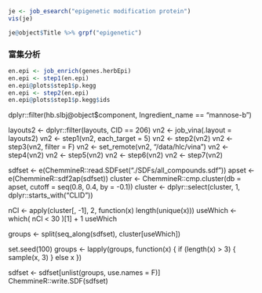 

```r
je <- job_esearch("epigenetic modification protein")
vis(je)

je@object$Title %>% grpf("epigenetic")
```



### 富集分析

```r
en.epi <- job_enrich(genes.herbEpi)
en.epi <- step1(en.epi)
en.epi@plots$step1$p.kegg
en.epi <- step2(en.epi)
en.epi@plots$step1$p.kegg$ids
```


dplyr::filter(hb.slbj@object$component, Ingredient_name == "mannose-b")

layouts2 <- dplyr::filter(layouts, CID == 206)
vn2 <- job_vina(.layout = layouts2)
vn2 <- step1(vn2, each_target = 5)
vn2 <- step2(vn2)
vn2 <- step3(vn2, filter = F)
vn2 <- set_remote(vn2, "/data/hlc/vina")
vn2 <- step4(vn2)
vn2 <- step5(vn2)
vn2 <- step6(vn2)
vn2 <- step7(vn2)


sdfset <- e(ChemmineR::read.SDFset("./SDFs/all_compounds.sdf"))
apset <- e(ChemmineR::sdf2ap(sdfset))
cluster <- ChemmineR::cmp.cluster(db = apset, cutoff = seq(0.8, 0.4, by = -0.1))
cluster <- dplyr::select(cluster, 1, dplyr::starts_with("CLID"))

nCl <- apply(cluster[, -1], 2, function(x) length(unique(x)))
useWhich <- which( nCl < 30 )[1] + 1
useWhich

groups <- split(seq_along(sdfset), cluster[useWhich])

set.seed(100)
groups <- lapply(groups,
  function(x) {
    if (length(x) > 3) {
      sample(x, 3)
    } else x
  })

sdfset <- sdfset[unlist(groups, use.names = F)]
ChemmineR::write.SDF(sdfset)
